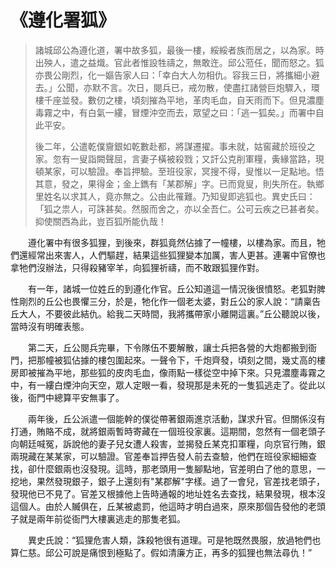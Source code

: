 # 《遵化署狐》

> 諸城邱公為遵化道，署中故多狐，最後一樓，綏綏者族而居之，以為家。時出殃人，遣之益熾。官此者惟設牲禱之，無敢迕。邱公蒞任，聞而怒之。狐亦畏公剛烈，化一嫗告家人曰：「幸白大人勿相仇。容我三日，將攜細小避去。」公聞，亦默不言。次日，閱兵已，戒勿散，使盡扛諸營巨炮驟入，環樓千座並發。數仞之樓，頃刻摧為平地，革肉毛血，自天雨而下。但見濃塵毒霧之中，有白氣一縷，冒煙沖空而去，眾望之曰：「逃一狐矣。」而署中自此平安。
>
> 後二年，公遣乾僕齎銀如乾數赴都，將謀遷擢。事未就，姑窖藏於班役之家。忽有一叟詣闕聲屈，言妻子橫被殺戮；又訐公克削軍糧，夤緣當路，現頓某家，可以驗證。奉旨押驗。至班役家，冥搜不得，叟惟以一足點地。悟其意，發之，果得金；金上鐫有「某郡解」字。已而覓叟，則失所在。執鄉里姓名以求其人，竟亦無之。公由此罹難。乃知叟即逃狐也。異史氏曰：「狐之祟人，可誅甚矣。然服而舍之，亦以全吾仁。公可云疾之已甚者矣。抑使關西為此，豈百狐所能仇哉！

&emsp;&emsp;遵化署中有很多狐狸，到後來，群狐竟然佔據了一幢樓，以樓為家。而且，牠們還經常出來害人，人們驅趕，結果這些狐狸變本加厲，害人更甚。連署中官僚也拿牠們沒辦法，只得殺豬宰羊，向狐狸祈禱，而不敢跟狐狸作對。

&emsp;&emsp;有一年，諸城一位姓丘的到遵化作官。丘公知道這一情況後很憤怒。老狐對脾性剛烈的丘公也畏懼三分，於是，牠化作一個老太婆，對丘公的家人說：“請稟告丘大人，不要彼此結仇。給我二天時間，我將攜帶家小離開這裏。”丘公聽說以後，當時沒有明確表態。

&emsp;&emsp;第二天，丘公閱兵完畢，下令隊伍不要解散，讓士兵把各營的大炮都搬到衙門，把那幢被狐佔據的樓包圍起來。一聲令下，千炮齊發，頃刻之間，幾丈高的樓房即被摧為平地，那些狐的皮肉毛血，像雨點一樣從空中掉下來。只見濃塵毒霧之中，有一縷白煙沖向天空，眾人定眼一看，發現那是未死的一隻狐逃走了。從此以後，衙門中總算平安無事了。

&emsp;&emsp;兩年後，丘公派遣一個能幹的僕從帶著銀兩進京活動，謀求升官。但關係沒有打通，賄賂不成，就將銀兩暫時寄藏在一個班役家裏。這期間，忽然有一個老頭子向朝廷喊冤，訴說他的妻子兒女遭人殺害，並揭發丘某克扣軍糧，向京官行賄，銀兩現藏在某某家，可以驗證。官差奉旨押告發人前去查驗，他們在班役家細細查找，卻什麼銀兩也沒發現。這時，那老頭用一隻腳點地，官差明白了他的意思，一挖地，果然發現銀子，銀子上還刻有"某郡解"字樣。過了一會兒，官差找老頭子，發現他已不見了。官差又根據他上告時通報的地址姓名去查找，結果發現，根本沒這個人。由於人贓俱在，丘某被處罰，他這時才明白過來，原來那個告發他的老頭子就是兩年前從衙門大樓裏逃走的那隻老狐。

&emsp;&emsp;異史氏說：“狐狸危害人類，誅殺牠很有道理。可是牠既然畏服，放過牠們也算仁慈。邱公可說是痛恨到極點了。假如清廉方正，再多的狐狸也無法尋仇！”

